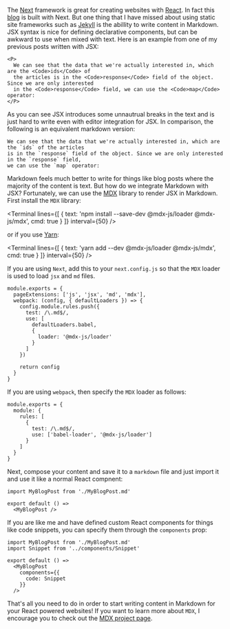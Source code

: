 
The [Next](https://nextjs.org/) framework is great for creating websites with [React](https://reactjs.org/). In fact this [blog](https://github.com/dongy7/dongy7.github.io) is built with Next. But one thing that I have missed about using static site frameworks such as [Jekyll](https://jekyllrb.com/) is the abillity to write content in Markdown. JSX syntax is nice for defining declarative components, but can be awkward to use when mixed with text. Here is an example from one of my previous posts written with JSX:

```
<P>
  We can see that the data that we're actually interested in, which are the <Code>ids</Code> of
  the articles is in the <Code>response</Code> field of the object. Since we are only interested
  in the <Code>response</Code> field, we can use the <Code>map</Code> operator:
</P>
```

As you can see JSX introduces some unnautrual breaks in the text and is just hard to write even with editor integration for JSX. In comparison, the following is an equivalent markdown version:

```
We can see that the data that we're actually interested in, which are the `ids` of the articles
is in the `response` field of the object. Since we are only interested in the `response` field,
we can use the `map` operator:
```

Markdown feels much better to write for things like blog posts where the majority of the content is text. But how do we integrate Markdown with JSX? Fortunately, we can use the [MDX](https://github.com/mdx-js/mdx) library to render JSX in Markdown. First install the `MDX` library:

<Terminal
  lines={[
    {
      text: 'npm install --save-dev @mdx-js/loader @mdx-js/mdx',
      cmd: true
    }
  ]}
  interval={50}
/>

or if you use [Yarn](https://yarnpkg.com/en/):

<Terminal
  lines={[
    {
      text: 'yarn add --dev @mdx-js/loader @mdx-js/mdx',
      cmd: true
    }
  ]}
  interval={50}
/>


If you are using `Next`, add this to your `next.config.js` so that the `MDX` loader is used to load `jsx` and `md` files.

```
module.exports = {
  pageExtensions: ['js', 'jsx', 'md', 'mdx'],
  webpack: (config, { defaultLoaders }) => {
    config.module.rules.push({
      test: /\.md$/,
      use: [
        defaultLoaders.babel,
        {
          loader: '@mdx-js/loader'
        }
      ]
    })

    return config
  }
}
```

If you are using `webpack`, then specify the `MDX` loader as follows:

```
module.exports = {
  module: {
    rules: [
      {
        test: /\.md$/,
        use: ['babel-loader', '@mdx-js/loader']
      }
    ]
  }
}
```

Next, compose your content and save it to a `markdown` file and just import it and use it like a normal React compnent:

```
import MyBlogPost from './MyBlogPost.md'

export default () =>
  <MyBlogPost />
```

If you are like me and have defined custom React components for things like code snippets, you can specify them through the `components` prop:

```
import MyBlogPost from './MyBlogPost.md'
import Snippet from '../components/Snippet'

export default () =>
  <MyBlogPost
    components={{
      code: Snippet
    }}
  />
```

That's all you need to do in order to start writing content in Markdown for your React powered websites! If you want to learn more about `MDX`, I encourage you to check out the [MDX project page](https://github.com/mdx-js/mdx).